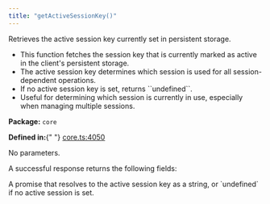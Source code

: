 ```yaml
---
title: "getActiveSessionKey()"
---
```



<H3Bordered text="Overview" />

Retrieves the active session key currently set in persistent storage.

<ul>
  <li>
    This function fetches the session key that is currently marked as active in
    the client's persistent storage.
  </li>
  <li>
    The active session key determines which session is used for all
    session-dependent operations.
  </li>
  <li>If no active session key is set, returns ``undefined``.</li>
  <li>
    Useful for determining which session is currently in use, especially when
    managing multiple sessions.
  </li>
</ul>

<p>
  <strong>Package:</strong> <code>core</code>
</p>

<p>
  <strong>Defined in:</strong>{" "}
  <a href="https://github.com/tkhq/sdk/blob/main/packages/core/src/__clients__/core.ts#L4050">
    core.ts:4050
  </a>
</p>

<H3Bordered text="Parameters" />

<p>No parameters.</p>

<H3Bordered text="Response" />A successful response returns the following
fields:

<ResponseField name="returns" type="undefined | string" required={true}>
  A promise that resolves to the active session key as a string, or `undefined`
  if no active session is set.
</ResponseField>
